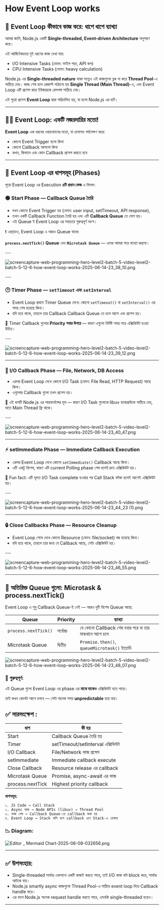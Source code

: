 

# How Event Loop works

## 🔄 Event Loop কীভাবে কাজ করে: ধাপে ধাপে ব্যাখ্যা

আমরা জানি, Node.js একটি **Single-threaded, Event-driven Architecture** অনুসরণ করে।

এই আর্কিটেকচারে দুই ধরণের কাজ দেখা যায়:

- I/O Intensive Tasks (যেমন: ফাইল পড়া, API কল)
- CPU Intensive Tasks (যেমন: heavy calculation)

Node.js এর **Single-threaded nature** থাকা সত্ত্বেও এই কাজগুলো ব্লক না করে **Thread Pool**-এ পাঠিয়ে দেয়। কাজ শেষ হলে রেজাল্ট পাঠানো হয় **Single Thread (Main Thread)**-এ, এবং Event Loop এটি প্রসেস করে ইউজারকে রেসপন্স পাঠিয়ে দেয়।

এই পুরো প্রসেস **Event Loop** দ্বারা পরিচালিত হয়, যা হলো Node.js এর হার্ট।

---

## 🕵️‍♂️ Event Loop: একটি নজরদারির মতো!

**Event Loop** এক ধরনের ওয়াচম্যানের মতো, যা ক্রমাগত পর্যবেক্ষণ করে:

- কোনো Event Trigger হলো কিনা
- কোনো Callback আসলো কিনা
- কখন, কিভাবে এবং কোন Callback প্রসেস করতে হবে

---

## 🔄 Event Loop এর ধাপসমূহ (Phases)

পুরো Event Loop এর Execution **৪টি প্রধান ফেজ** এ বিভক্ত:

<Steps>


<div className=' flex flex-col lg:flex-row justify-between gap-5 lg:gap-0 items-center'>

<div className=' w-full'>

### 🟢 **Start Phase** — Callback Queue তৈরি

- যখন কোনো Event Trigger হয় (যেমন: user input, setTimeout, API response),
- তখন একটি Callback Function তৈরি হয় এবং এটি **Callback Queue** তে যোগ হয়।
- এই Queue ই Event Loop এর সবচেয়ে গুরুত্বপূর্ণ অংশ।

❗ এছাড়াও, Event Loop এ আরও Queue থাকে:

**`process.nextTick()` Queue** এবং **`Microtask Queue`** — এদের আমরা পরে ব্যাখ্যা করবো।

</div>
---

<div className=' w-full'>

![screencapture-web-programming-hero-level2-batch-5-video-level2-batch-5-12-6-how-event-loop-works-2025-06-14-23_38_10.png](./screencapture-web-programming-hero-level2-batch-5-video-level2-batch-5-12-6-how-event-loop-works-2025-06-14-23_38_10.png)

</div>
</div>
---

<div className=' flex flex-col lg:flex-row justify-between gap-5 lg:gap-0 items-center'>

<div className=' w-full'>

### 🕑 **Timer Phase** — `setTimeout` এবং `setInterval`

- Event Loop প্রথমে Timer Queue দেখে:
  কোনো `setTimeout()` বা `setInterval()` এর সময় শেষ হয়েছে কিনা।
- যদি হয়ে থাকে, তাহলে তার Callback Callback Queue তে চলে আসে এবং প্রসেস হয়।

🔺 Timer Callback গুলোর **Priority সবার উপরে** — কারণ এগুলো নির্দিষ্ট সময় পরে এক্সিকিউট হওয়া উচিত।

</div>
---

<div className=' w-full'>

![screencapture-web-programming-hero-level2-batch-5-video-level2-batch-5-12-6-how-event-loop-works-2025-06-14-23_39_12.png](./screencapture-web-programming-hero-level2-batch-5-video-level2-batch-5-12-6-how-event-loop-works-2025-06-14-23_39_12.png)

</div>
</div>

---

<div className=' flex flex-col lg:flex-row justify-between gap-5 lg:gap-0 items-center'>

<div className=' w-full'>

### 💽 **I/O Callback Phase** — File, Network, DB Access

- এরপর Event Loop দেখে কোনো I/O Task (যেমন: File Read, HTTP Request) আছে কিনা।
- এগুলোর Callback গুলো তখন প্রসেস হয়।

📌 এই ধাপটি Node.js এর পারফর্মেন্সের মূল — কারণ I/O Task গুলোকে libuv ব্যাকগ্রাউন্ডে পাঠিয়ে দেয়, যাতে Main Thread ফ্রি থাকে।

</div>
---

<div className=' w-full'>

![screencapture-web-programming-hero-level2-batch-5-video-level2-batch-5-12-6-how-event-loop-works-2025-06-14-23_40_47.png](./screencapture-web-programming-hero-level2-batch-5-video-level2-batch-5-12-6-how-event-loop-works-2025-06-14-23_40_47.png)

</div>
</div>

---

<div className=' flex flex-col lg:flex-row justify-between gap-5 lg:gap-0 items-center'>

<div className=' w-full'>

### ⚡ **setImmediate Phase** — Immediate Callback Execution

- এরপর Event Loop দেখে কোনো `setImmediate()` Callback আছে কিনা।
- এটি একটু বিশেষ, কারণ এটি current Polling phase শেষ হলেই দ্রুত এক্সিকিউট হয়।

🧠 Fun fact: এটি মূলত I/O Task complete হওয়ার পর Call Stack ফাঁকা হলেই আগেই এক্সিকিউট হয়।

</div>
---

<div className=' w-full'>

![screencapture-web-programming-hero-level2-batch-5-video-level2-batch-5-12-6-how-event-loop-works-2025-06-14-23_44_23 (1).png](<./screencapture-web-programming-hero-level2-batch-5-video-level2-batch-5-12-6-how-event-loop-works-2025-06-14-23_44_23_(1).png>)

</div>
</div>

---



<div className=' flex flex-col lg:flex-row justify-between gap-5 lg:gap-0 items-center'>

<div className=' w-full'>





### 🔒 **Close Callbacks Phase** — Resource Cleanup

- Event Loop শেষে দেখে কোনো Resource (যেমন: file/socket) বন্ধ হয়েছে কিনা।
- যদি হয়ে থাকে, তাহলে তার জন্য যে Callback আছে, সেটা এক্সিকিউট হয়।
</div>
--- 

<div className=' w-full'>





![screencapture-web-programming-hero-level2-batch-5-video-level2-batch-5-12-6-how-event-loop-works-2025-06-14-23_46_55.png](./screencapture-web-programming-hero-level2-batch-5-video-level2-batch-5-12-6-how-event-loop-works-2025-06-14-23_46_55.png)

</div>
</div>



---
</Steps>

## 🧵 অতিরিক্ত Queue গুলো: Microtask & process.nextTick()

Event Loop এ শুধু Callback Queue-ই নেই — আরও দুটি বিশেষ Queue আছে:

| Queue                | Priority | ব্যাখ্যা                                             |
| -------------------- | -------- | ---------------------------------------------------- |
| `process.nextTick()` | সর্বোচ্চ | যে কোনো Callback শেষ হবার পরে বা তার মাঝখানে আগে চলে |
| Microtask Queue      | দ্বিতীয়  | `Promise.then()`, `queueMicrotask()` ইত্যাদি         |

![screencapture-web-programming-hero-level2-batch-5-video-level2-batch-5-12-6-how-event-loop-works-2025-06-14-23_48_07.png](./screencapture-web-programming-hero-level2-batch-5-video-level2-batch-5-12-6-how-event-loop-works-2025-06-14-23_48_07.png)

### 🧠 গুরুত্বপূর্ণ:

এই Queue গুলো Event Loop এর phase এর **মাঝে মাঝেও** এক্সিকিউট হতে পারে।

তাই কখন কোনটা আগে চলবে — সেটা অনেক সময় **unpredictable** হয়ে যায়।

## ✅ সারসংক্ষেপ :

| ধাপ              | কী হয়                            |
| ---------------- | -------------------------------- |
| Start            | Callback Queue তৈরি হয়           |
| Timer            | setTimeout/setInterval এক্সিকিউট |
| I/O Callback     | File/Network কাজ প্রসেস          |
| setImmediate     | Immediate callback execute       |
| Close Callback   | Resource release এর callback     |
| Microtask Queue  | Promise, async-await এর কাজ      |
| process.nextTick | Highest priority callback        |

**ধাপসমূহ:**

```
১. JS Code → Call Stack
২. Async কাজ → Node APIs (libuv) → Thread Pool
৩. কাজ শেষ → Callback Queue-তে callback জমা হয়
৪. Event Loop → Stack খালি হলে callback এনে Stack-এ ঢোকায়
```

### 📉 Diagram:

![Editor _ Mermaid Chart-2025-06-08-032656.png](./Editor___Mermaid_Chart-2025-06-08-032656.png)

---

## ✅ উপসংহার:

- Single-threaded সার্ভার একসাথে একটি কাজই করতে পারে, তাই I/O কাজ যদি block করে, সার্ভার আটকে যায়।
- Node.js smartly async কাজগুলো Thread Pool-এ পাঠিয়ে event loop দিয়ে Callback handle করে।
- এর ফলে Node.js অনেক request handle করতে পারে, এমনকি single-threaded হয়েও।

---
